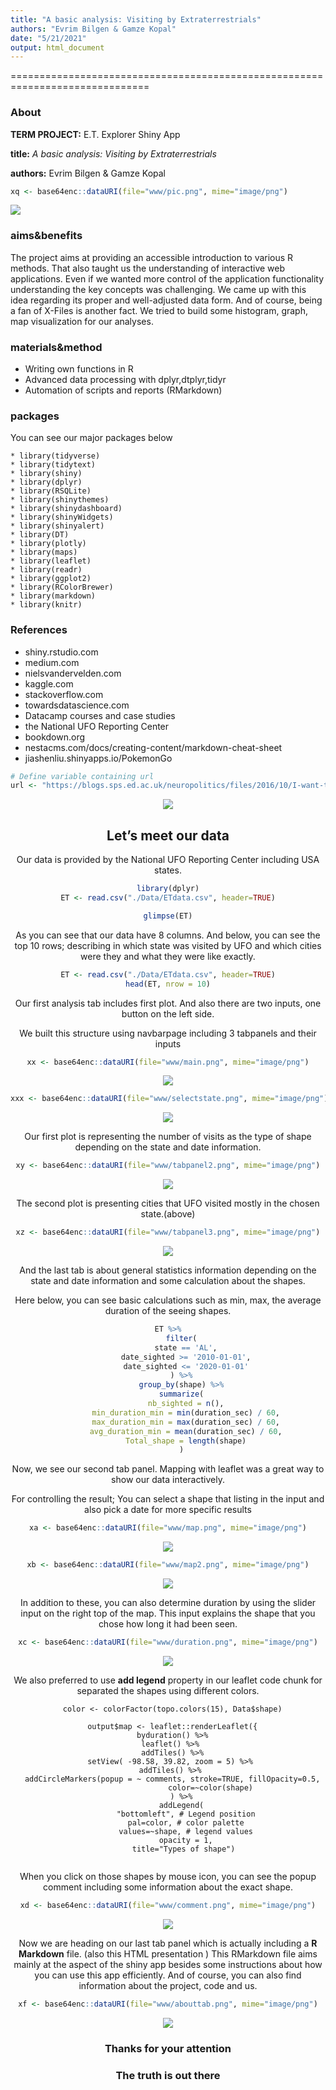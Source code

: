 ```yaml
---
title: "A basic analysis: Visiting by Extraterrestrials"
authors: "Evrim Bilgen & Gamze Kopal"
date: "5/21/2021"
output: html_document
---
```



==============================================================================

### **About**

**TERM PROJECT:** E.T. Explorer Shiny App

**title:**  *A basic analysis: Visiting by Extraterrestrials*

**authors:**  Evrim Bilgen  &  Gamze Kopal 

```r

xq <- base64enc::dataURI(file="www/pic.png", mime="image/png")

```
<left>
![](`r xq`)


### **aims&benefits**

The project aims at providing an accessible introduction to various R methods. That also taught us the understanding of interactive web applications. Even if we wanted more control of the application functionality understanding the key concepts was challenging.
We came up with this idea regarding its proper and well-adjusted data form. And of course, being a fan of X-Files is another fact. 
We tried to build some histogram, graph, map visualization for our analyses.

  
###  **materials&method**

  * Writing own functions in R
  * Advanced data processing with dplyr,dtplyr,tidyr
  * Automation of scripts and reports (RMarkdown)
  
### **packages**

You can see our major packages below


    * library(tidyverse)
    * library(tidytext)
    * library(shiny)
    * library(dplyr)
    * library(RSQLite)
    * library(shinythemes)
    * library(shinydashboard)
    * library(shinyWidgets)
    * library(shinyalert)
    * library(DT)
    * library(plotly)
    * library(maps)
    * library(leaflet)
    * library(readr)
    * library(ggplot2)
    * library(RColorBrewer)
    * library(markdown)
    * library(knitr)
    
    
###  **References**


  * shiny.rstudio.com
  * medium.com
  * nielsvandervelden.com
  * kaggle.com
  * stackoverflow.com
  * towardsdatascience.com
  * Datacamp courses and case studies
  * the National UFO Reporting Center
  * bookdown.org
  * nestacms.com/docs/creating-content/markdown-cheat-sheet
  * jiashenliu.shinyapps.io/PokemonGo


```r
# Define variable containing url
url <- "https://blogs.sps.ed.ac.uk/neuropolitics/files/2016/10/I-want-to-believe-X-Files-UFO.jpg"
```

<center>
![](`r url`)



## Let's meet our data

Our data is provided by the National UFO Reporting Center including USA states.




```r
library(dplyr)
ET <- read.csv("./Data/ETdata.csv", header=TRUE)

glimpse(ET)
```

As you can see that our data have 8 columns. And below, you can see the top 10 rows; describing in which state was visited by UFO and which cities were they and what they were like exactly.


```r

ET <- read.csv("./Data/ETdata.csv", header=TRUE)
head(ET, nrow = 10)
```


Our first analysis tab includes first plot. And also there are two inputs, one button on the left side.

We built this structure using navbarpage including 3 tabpanels and their inputs


```r

xx <- base64enc::dataURI(file="www/main.png", mime="image/png")

```
<center>
![](`r xx`)

```r

xxx <- base64enc::dataURI(file="www/selectstate.png", mime="image/png")

```
<center>
![](`r xxx`)

Our first plot is representing the number of visits as the type of shape depending on the state and date information.

```r

xy <- base64enc::dataURI(file="www/tabpanel2.png", mime="image/png")

```

<center>
![](`r xy`)

The second plot is presenting cities that UFO visited mostly in the chosen state.(above)


```r

xz <- base64enc::dataURI(file="www/tabpanel3.png", mime="image/png")

```

<center>
![](`r xz`)

And the last tab is about general statistics information depending on the state and date information and some calculation about the shapes.


Here below, you can see basic calculations such as min, max, the average duration of the seeing shapes.


```r

ET %>%
      filter(
        state == 'AL',
        date_sighted >= '2010-01-01',
        date_sighted <= '2020-01-01'
      ) %>%
      group_by(shape) %>%
      summarize(
        nb_sighted = n(),
        min_duration_min = min(duration_sec) / 60,
        max_duration_min = max(duration_sec) / 60,
        avg_duration_min = mean(duration_sec) / 60,
        Total_shape = length(shape)
      )
```




Now, we see our second tab panel. Mapping with leaflet was a great way to show our data interactively. 


For controlling the result; You can select a shape that listing in the input and also pick a date for more specific results

```r

xa <- base64enc::dataURI(file="www/map.png", mime="image/png")

```

<center>
![](`r xa`)


```r

xb <- base64enc::dataURI(file="www/map2.png", mime="image/png")

```

<center>
![](`r xb`)

In addition to these, you can also determine duration by using the slider input on the right top of the map. This input explains the shape that you chose how long it had been seen.

```r

xc <- base64enc::dataURI(file="www/duration.png", mime="image/png")

```

<center>
![](`r xc`)


We also preferred to use **add legend** property in our leaflet code chunk for separated the shapes using different colors.


      color <- colorFactor(topo.colors(15), Data$shape)

      output$map <- leaflet::renderLeaflet({
      byduration() %>%
      leaflet() %>% 
      addTiles() %>%
      setView( -98.58, 39.82, zoom = 5) %>% 
      addTiles() %>% 
      addCircleMarkers(popup = ~ comments, stroke=TRUE, fillOpacity=0.5,
                       color=~color(shape)
          ) %>%
          addLegend(
            "bottomleft", # Legend position
            pal=color, # color palette
            values=~shape, # legend values
            opacity = 1,
           title="Types of shape")
           

When you click on those shapes by mouse icon, you can see the popup comment including some information about the exact shape.

```r

xd <- base64enc::dataURI(file="www/comment.png", mime="image/png")

```

<center>
![](`r xd`)



Now we are heading on our last tab panel which is actually including a **R Markdown** file. (also this HTML presentation )
This RMarkdown file aims mainly at the aspect of the shiny app besides some instructions about how you can use this app efficiently. And of course, you can also find information about the project, code and us.


```r

xf <- base64enc::dataURI(file="www/abouttab.png", mime="image/png")

```

<center>
![](`r xf`)

###  **Thanks for your attention**
###  **The truth is out there**




